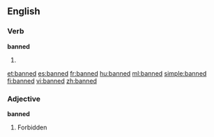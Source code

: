 ==English==

===Verb===
'''banned'''

# {{past of|ban}}

[[et:banned]]
[[es:banned]]
[[fr:banned]]
[[hu:banned]]
[[ml:banned]]
[[simple:banned]]
[[fi:banned]]
[[vi:banned]]
[[zh:banned]]

===Adjective===
'''banned'''

# Forbidden